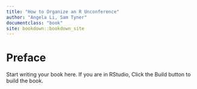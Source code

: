 ```yaml
---
title: "How to Organize an R Unconference"
author: "Angela Li, Sam Tyner"
documentclass: "book"
site: bookdown::bookdown_site
---
```


# Preface {-}

Start writing your book here. If you are in RStudio,
Click the Build button to build the book.

